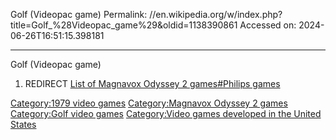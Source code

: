 Golf (Videopac game)
Permalink: //en.wikipedia.org/w/index.php?title=Golf_%28Videopac_game%29&oldid=1138390861
Accessed on: 2024-06-26T16:51:15.398181



------
Golf (Videopac game)
#REDIRECT [[List of Magnavox Odyssey 2 games#Philips games]]

[[Category:1979 video games]]
[[Category:Magnavox Odyssey 2 games]]
[[Category:Golf video games]]
[[Category:Video games developed in the United States]]